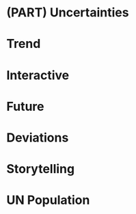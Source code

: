 # (PART) Uncertainties {-}



# Trend


# Interactive


# Future


# Deviations


# Storytelling


# UN Population
